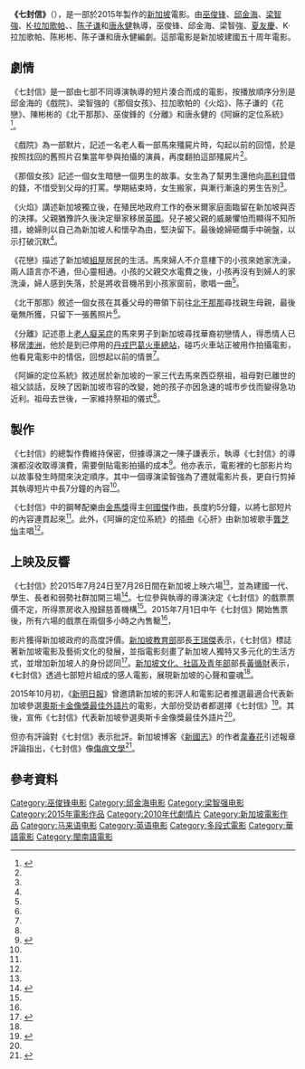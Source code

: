 {{電影資訊框
| 顏色     = 
| 片名     = 《七封信》
| 圖像     = 7 Letters.jpg
| 電影原名 = {{lang|en|''7 Letters''}}
| 導演     = [[巫俊锋|巫俊锋]]<br>[[邱金海|邱金海]]<br>[[梁智強|梁智強]]<br>[[K·拉加歌帕|K·拉加歌帕]]<br>{{le|陈彬彬|Tan Pin Pin}}<br>[[陈子谦|陈子谦]]<br>[[唐永健|唐永健]]
| 編劇     = [[巫俊锋|巫俊锋]]<br>邱金海<br>梁智強<br>[[夏友慶|夏友慶]]<br>K·拉加歌帕<br>陈彬彬<br>陈子谦<br>唐永健
| 片長     = 105分鐘
| 產地     = {{SIN}}
| 語言     = [[馬來語|馬來語]]<br>[[閩南語|閩南語]]<br>[[華語|華語]]<br>[[英語|英語]]<br>[[马拉雅拉姆语|马拉雅拉姆语]]
| 上映日期 = {{flagicon|SIN}}2015年7月24日
}}
'''《七封信》'''（{{lang-en|''7 Letters''}}），是一部於2015年製作的[[新加坡|新加坡]]電影。由[[巫俊锋|巫俊锋]]、[[邱金海|邱金海]]、[[梁智強|梁智強]]、[[K·拉加歌帕|K·拉加歌帕]]、{{le|陈彬彬 (制片人)|Tan Pin Pin|陈彬彬}}、[[陈子谦|陈子谦]]和[[唐永健|唐永健]]執導，巫俊锋、邱金海、梁智強、[[夏友慶|夏友慶]]、K·拉加歌帕、陈彬彬、陈子谦和唐永健編劇。這部電影是新加坡建國五十周年電影。

==劇情==
《七封信》是一部由七部不同導演執導的短片湊合而成的電影，按播放順序分別是邱金海的《戲院》、梁智強的《那個女孩》、拉加歌帕的《火焰》、陈子谦的《花戀》、陳彬彬的《北干那那》、巫俊鋒的《分離》和唐永健的《阿嫲的定位系統》<ref name=blogspot>{{cite web|url=http://navalants.blogspot.com/2015/08/7-letters.html|title=七封信，7 letters 美丽的哀愁|date=2015-08-28|accessdate=2015-12-05|archive-date=2015-10-26|archive-url=https://web.archive.org/web/20151026124047/http://navalants.blogspot.com/2015/08/7-letters.html|dead-url=no}}</ref>。

《戲院》為一部默片，記述一名老人看一部馬來殭屍片時，勾起以前的回憶，於是按照找回的舊照片召集當年參與拍攝的演員，再度翻拍這部殭屍片<ref name=blogspot />。

《那個女孩》記述一個女生暗戀一個男生的故事。女生為了幫男生還他向[[高利貸|高利貸]]借的錢，不惜受到父母的打罵。學期結束時，女生搬家，與漸行漸遠的男生告別<ref name=blogspot />。

《火焰》講述新加坡獨立後，在殖民地政府工作的泰米爾家庭面臨留在新加坡與否的決擇。父親猶豫許久後決定舉家移居[[英國|英國]]。兒子被父親的威嚴懼怕而顯得不知所措，媳婦則以自己為新加坡人和懷孕為由，堅決留下。最後媳婦砸爛手中碗盤，以示打破沉默<ref name=blogspot />。

《花戀》描述了新加坡[[組屋|組屋]]居民的生活。馬來婦人不介意樓下的小孩來她家洗澡，兩人語言亦不通，但心靈相通。小孩的父親交水電費之後，小孩再沒有到婦人的家洗澡，婦人感到失落，於是將收音機吊到小孩家窗前，歌唱一曲<ref name=blogspot />。

《北干那那》敘述一個女孩在其養父母的帶領下前往[[北干那那|北干那那]]尋找親生母親，最後毫無所獲，只留下一張舊照片<ref name=blogspot />。

《分離》記述患上[[老人癡呆症|老人癡呆症]]的馬來男子到新加坡尋找華裔初戀情人，得悉情人已移居[[澳洲|澳洲]]，他於是到已停用的[[丹戎巴葛火車總站|丹戎巴葛火車總站]]，碰巧火車站正被用作拍攝電影，他看見電影中的情侶，回想起以前的情景<ref name=blogspot />。

《阿嫲的定位系統》敘述居於新加坡的一家三代去馬來西亞祭祖，祖母對已離世的祖父談話，反映了因新加坡市容的改變，她的孩子亦因急速的城市步伐而變得急功近利。祖母去世後，一家維持祭祖的儀式<ref name=blogspot />。

==製作==
《七封信》的總製作費維持保密，但據導演之一陳子謙表示，執導《七封信》的導演都沒收取導演費，需要倒貼電影拍攝的成本<ref name=zaobao>{{cite news|url=http://www.zaobao.com.sg/culture/entertainment/cinema/story20150617-492691|author=李亦筠|title=建国50周年电影《七封信》 散播爱的种子 门票“无价”|newspaper=聯合早報|date=2015-06-17|accessdate=2015-12-05|archive-date=2015-06-21|archive-url=https://web.archive.org/web/20150621092634/http://www.zaobao.com.sg/culture/entertainment/cinema/story20150617-492691|dead-url=no}}</ref>。他亦表示，電影裡的七部影片均以故事發生時間來決定順序。其中一個導演梁智強為了遷就電影片長，更自行剪掉其執導短片中長7分鐘的內容<ref name=zaobao />。

《七封信》中的鋼琴配樂由[[金馬獎|金馬獎]]得主[[何國傑|何國傑]]作曲，長度約5分鐘，以將七部短片的內容連貫起來<ref name=zaobao />。此外，《阿嫲的定位系統》的插曲《心肝》由新加坡歌手[[龔芝怡|龔芝怡]]主唱<ref name=zaobao />。
==上映及反響==
《七封信》於2015年7月24日至7月26日間在新加坡{{link-en|首都戏院|Capitol Building, Singapore}}上映六場<ref name=zaobao />，並為建國一代、學生、長者和弱勢社群加開三場<ref name=channel8>{{cite news|url=http://www.channel8news.sg/news8/singapore/20150701-sg-7letters/1953440.html|title=本地电影《七封信》：售票两小时多内售光|date=2015-07-01|accessdate=2015-12-05|publisher=新傳媒8頻道新聞及時事節目|archive-url=https://web.archive.org/web/20160304131111/http://www.channel8news.sg/news8/singapore/20150701-sg-7letters/1953440.html|archive-date=2016-03-04|dead-url=yes}}</ref>。七位參與執導的導演決定《七封信》的戲票票價不定，所得票房收入撥歸慈善機構<ref name=zaobao />。2015年7月1日中午《七封信》開始售票後，所有六場的戲票在兩個多小時之內售罊<ref name=channel8 />，

影片獲得新加坡政府的高度評價。[[新加坡教育部|新加坡教育部]]部長[[王瑞傑|王瑞傑]]表示，《七封信》標誌著新加坡電影及藝術文化的發展，並指電影刻畫了新加坡人獨特又多元化的生活方式，並增加新加坡人的身份認同<ref name=chinapress>{{cite news|url=http://www.chinapress.com.my/20150725/%E4%B8%83%E5%B0%81%E4%BF%A1%E9%A6%96%E6%98%A0%E5%B0%8E%E6%BC%94%E5%88%B0%E9%BD%8A%E9%99%B3%E5%AD%90%E8%AC%99%E6%8A%B1%E7%97%85%E7%9B%B8%E6%8C%BA/|title=七封信首映7導演到齊 陳子謙抱病相挺|newspaper=中國報|date=2015-07-25|accessdate=2015-12-05|archive-date=2016-03-04|archive-url=https://web.archive.org/web/20160304195001/http://www.chinapress.com.my/20150725/%E4%B8%83%E5%B0%81%E4%BF%A1%E9%A6%96%E6%98%A0%E5%B0%8E%E6%BC%94%E5%88%B0%E9%BD%8A%E9%99%B3%E5%AD%90%E8%AC%99%E6%8A%B1%E7%97%85%E7%9B%B8%E6%8C%BA/|dead-url=no}}</ref>。[[新加坡文化、社區及青年部|新加坡文化、社區及青年部]]部長[[黃循財|黃循財]]表示，《七封信》透過七部短片組成的感人電影，展現新加坡的心聲和靈魂<ref name=chinapress />。

2015年10月初，《[[新明日報|新明日報]]》曾邀請新加坡的影評人和電影記者推選最適合代表新加坡參選[[奧斯卡金像獎最佳外語片|奧斯卡金像獎最佳外語片]]的電影，大部份受訪者都選擇《七封信》<ref name=xinming>{{cite news|url=http://showbiz.omy.sg/Showbiz/Movie-News/story20151009-379408|title=《七封信》获选代表狮城 出征奥斯卡|newspaper=新明日報|author=林明文|date=2015-10-09|accessdate=2015-12-05|deadurl=yes|archiveurl=https://web.archive.org/web/20151011034448/http://showbiz.omy.sg/Showbiz/Movie-News/story20151009-379408|archivedate=2015-10-11}}</ref>。其後，{{le|新加坡媒体发展管理局|Media Development Authority}}宣佈《七封信》代表新加坡參選奧斯卡金像獎最佳外語片<ref name=xinming />。

但亦有評論對《七封信》表示批評。新加坡博客《[[新國志|新國志]]》的作者[[韋春花|韋春花]]引述報章評論指出，《七封信》像[[傷痕文學|傷痕文學]]<ref>{{cite web|url=https://xinguozhi.wordpress.com/2015/08/10/%E7%A0%B4%E7%BB%BD2/|title=破绽2|author=韦春花|publisher=新國志|date=2015-08-10|accessdate=2015-12-05|archive-date=2015-12-08|archive-url=https://web.archive.org/web/20151208214851/https://xinguozhi.wordpress.com/2015/08/10/%E7%A0%B4%E7%BB%BD2/|dead-url=no}}</ref>。

==參考資料==
{{Spoken Wikipedia|Zh-yue-七封信.ogg|2016年|1月10日|粵語}}
{{reflist}}

{{巫俊锋}}
{{邱金海}}
{{梁智强}}
{{Authority control}}
[[Category:巫俊锋电影|Category:巫俊锋电影]]
[[Category:邱金海电影|Category:邱金海电影]]
[[Category:梁智强电影|Category:梁智强电影]]
[[Category:2015年電影作品|Category:2015年電影作品]]
[[Category:2010年代劇情片|Category:2010年代劇情片]]
[[Category:新加坡電影作品|Category:新加坡電影作品]]
[[Category:马来语电影|Category:马来语电影]]
[[Category:英语电影|Category:英语电影]]
[[Category:多段式電影|Category:多段式電影]]
[[Category:華語電影|Category:華語電影]]
[[Category:閩南語電影|Category:閩南語電影]]